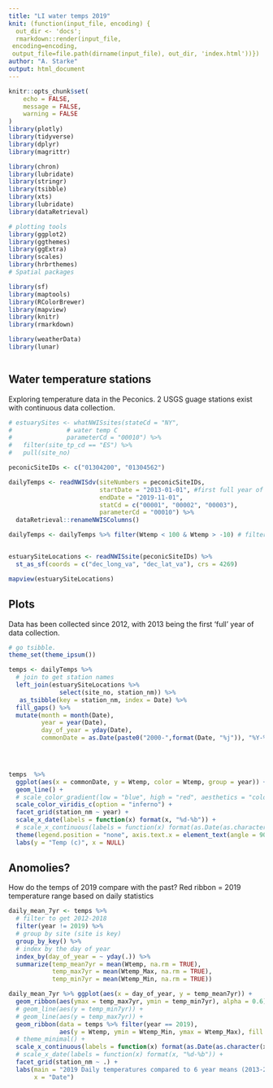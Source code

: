```yaml
---
title: "LI water temps 2019"
knit: (function(input_file, encoding) {
  out_dir <- 'docs';
  rmarkdown::render(input_file,
 encoding=encoding,
 output_file=file.path(dirname(input_file), out_dir, 'index.html'))})
author: "A. Starke"
output: html_document
---
```


```r
knitr::opts_chunk$set(
	echo = FALSE,
	message = FALSE,
	warning = FALSE
)
library(plotly)
library(tidyverse)
library(dplyr)
library(magrittr)

library(chron)
library(lubridate)
library(stringr)
library(tsibble)
library(xts)
library(lubridate)
library(dataRetrieval)

# plotting tools
library(ggplot2)
library(ggthemes)
library(ggExtra)
library(scales)
library(hrbrthemes)
# Spatial packages

library(sf)
library(maptools)
library(RColorBrewer)
library(mapview)
library(knitr)
library(rmarkdown)

library(weatherData)
library(lunar)



```

## Water temperature stations

Exploring temperature data in the Peconics.
2 USGS guage stations exist with continuous data collection. 


```r
# estuarySites <- whatNWISsites(stateCd = "NY", 
#               # water temp C
#               parameterCd = "00010") %>% 
#   filter(site_tp_cd == "ES") %>% 
#   pull(site_no)

peconicSiteIDs <- c("01304200", "01304562")

dailyTemps <- readNWISdv(siteNumbers = peconicSiteIDs, 
                         startDate = "2013-01-01", #first full year of data collection 2013.
                         endDate = "2019-11-01",
                         statCd = c("00001", "00002", "00003"),
                         parameterCd = "00010") %>% 
  dataRetrieval::renameNWISColumns() 

dailyTemps <- dailyTemps %>% filter(Wtemp < 100 & Wtemp > -10) # filter out coded -9999s and 9999s


estuarySiteLocations <- readNWISsite(peconicSiteIDs) %>% 
  st_as_sf(coords = c("dec_long_va", "dec_lat_va"), crs = 4269)

mapview(estuarySiteLocations)


```

## Plots
 
Data has been collected since 2012, with 2013 being the first 'full' year of data collection.


```r
# go tsibble.
theme_set(theme_ipsum())

temps <- dailyTemps %>% 
  # join to get station names
  left_join(estuarySiteLocations %>% 
              select(site_no, station_nm)) %>%
   as_tsibble(key = station_nm, index = Date) %>% 
  fill_gaps() %>% 
  mutate(month = month(Date),
         year = year(Date),
         day_of_year = yday(Date),
         commonDate = as.Date(paste0("2000-",format(Date, "%j")), "%Y-%j"))

 


temps  %>% 
  ggplot(aes(x = commonDate, y = Wtemp, color = Wtemp, group = year)) +
  geom_line() + 
  # scale_color_gradient(low = "blue", high = "red", aesthetics = "color") + 
  scale_color_viridis_c(option = "inferno") +
  facet_grid(station_nm ~ year) + 
  scale_x_date(labels = function(x) format(x, "%d-%b")) +
  # scale_x_continuous(labels = function(x) format(as.Date(as.character(x), "%j"), "%d-%b")) +
  theme(legend.position = "none", axis.text.x = element_text(angle = 90, hjust = 1)) + 
  labs(y = "Temp (c)", x = NULL)


```

## Anomolies?  
How do the temps of 2019 compare with the past? 
Red ribbon = 2019 temperature range based on daily statistics
 
```r
daily_mean_7yr <- temps %>% 
  # filter to get 2012-2018
  filter(year != 2019) %>% 
  # group by site (site is key)
  group_by_key() %>%
  # index by the day of year
  index_by(day_of_year = ~ yday(.)) %>% 
  summarize(temp_mean7yr = mean(Wtemp, na.rm = TRUE),
            temp_max7yr = mean(Wtemp_Max, na.rm = TRUE),
            temp_min7yr = mean(Wtemp_Min, na.rm = TRUE))

daily_mean_7yr %>% ggplot(aes(x = day_of_year, y = temp_mean7yr)) + 
  geom_ribbon(aes(ymax = temp_max7yr, ymin = temp_min7yr), alpha = 0.6) +
  # geom_line(aes(y = temp_min7yr)) +
  # geom_line(aes(y = temp_max7yr)) + 
  geom_ribbon(data = temps %>% filter(year == 2019), 
              aes(y = Wtemp, ymin = Wtemp_Min, ymax = Wtemp_Max), fill = 'red', alpha = 0.6) + 
  # theme_minimal() + 
  scale_x_continuous(labels = function(x) format(as.Date(as.character(x), "%j"), "%d-%b")) +
  # scale_x_date(labels = function(x) format(x, "%d-%b")) +
  facet_grid(station_nm ~ .) + 
  labs(main = "2019 Daily temperatures compared to 6 year means (2013-2018)", 
       x = "Date")


```

